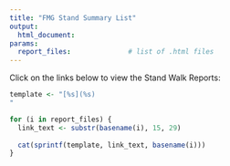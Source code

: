 ```yaml
---
title: "FMG Stand Summary List"
output:
  html_document:
params:
  report_files:              # list of .html files
---
```


Click on the links below to view the Stand Walk Reports:

```r
template <- "[%s](%s)  
"

for (i in report_files) {
  link_text <- substr(basename(i), 15, 29)
  
  cat(sprintf(template, link_text, basename(i)))
}
```

